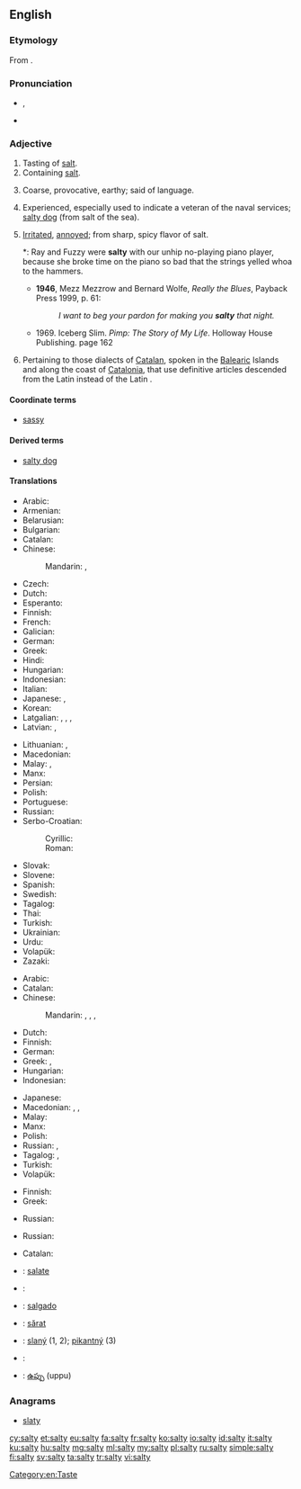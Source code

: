 ==English==

===Etymology===
From {{suffix|salt|y}}.

===Pronunciation===
* {{a|UK}} {{IPA|/ˈsɒl.ti/}}, {{X-SAMPA|/"sQl.ti/}}
* {{rhymes|ɒlti}}

===Adjective===
{{en-adj|salti|er}}

# Tasting of [[salt]].
# Containing [[salt]].
# {{context|figuratively|lang=en}} Coarse, provocative, earthy; said of language.
# {{context|figuratively|lang=en}} Experienced, especially used to indicate a veteran of the naval services; [[salty dog]] (from salt of the sea).
# {{context|US|_|slang|lang=en}} [[irritated|Irritated]], [[annoyed]]; from sharp, spicy flavor of salt.
#*: Ray and Fuzzy were '''salty''' with our unhip no-playing piano player, because she broke time on the piano so bad that the strings yelled whoa to the hammers.
#* '''1946''', Mezz Mezzrow and Bernard Wolfe, ''Really the Blues'', Payback Press 1999, p. 61:
#*: ''I want to beg your pardon for making you '''salty''' that night.''
#* 1969. Iceberg Slim. ''Pimp: The Story of My Life''. Holloway House Publishing. page 162
# {{context|linguistics|lang=en}} Pertaining to those dialects of [[Catalan]], spoken in the [[Balearic]] Islands and along the coast of [[Catalonia]], that use definitive articles descended from the Latin {{term|lang=la|ipse||self}} instead of the Latin {{term|lang=la|ille||that}}.

====Coordinate terms====
* {{sense|irritated attitude}} [[sassy]]

====Derived terms====
* {{sense|experienced sailor}} [[salty dog]]

====Translations====
{{trans-top|tasting of salt}}
* Arabic: {{t-|ar|مالح|tr=māliḥ}}
* Armenian: {{t-|hy|աղի|tr=aġi}}
* Belarusian: {{t-|be|салёны|tr=saljóny|sc=Cyrl}}
* Bulgarian: {{t+|bg|солен|tr=solén|sc=Cyrl}}
* Catalan: {{t-|ca|salat}}
* Chinese:
*: Mandarin: {{t+|cmn|鹹|sc=Hani}}, {{t+|cmn|咸|tr=xián|sc=Hani}}
* Czech: {{t+|cs|slaný}}
* Dutch: {{t+|nl|zout}}
* Esperanto: {{t-|eo|sala}}
* Finnish: {{t+|fi|suolainen}}
* French: {{t+|fr|salé}}
* Galician: {{t+|gl|salado}}
* German: {{t+|de|salzig}}
* Greek: {{t+|el|αλμυρός|m|tr=almyrós}}
* Hindi: {{t-|hi|नमकीन|tr=namakīn}}
* Hungarian: {{t|hu|sós}}
* Indonesian: {{t+|id|asin}}
* Italian: {{t+|it|salato}}
* Japanese: {{t-|ja|塩っぱい|tr=しょっぱい, shoppai}}, {{t+|ja|塩辛い|tr=しおからい, shiokarai}}
* Korean: {{t+|ko|짜다|tr=jjada|sc=Kore}}
* Latgalian: {{tø|ltg|suolejs|m}}, {{tø|ltg|suoleja|f}}, {{tø|ltg|syurs|m}}, {{tø|ltg|syura|f}}
* Latvian: {{t-|lv|sāļš|m}}, {{t-|lv|sāļa|f}}
{{trans-mid}}
* Lithuanian: {{t-|lt|sūrus|m}}, {{t-|lt|sūri|f}}
* Macedonian: {{t-|mk|солен|m|tr=sólen}} <!-- {{t-|mk|солена|f|tr=sólena}}, {{t-|mk|солено|n|tr=sóleno}} -->
* Malay: {{t-|ms|masin}}, {{t-|ms|asin}}
* Manx: {{t-|gv|sailjey}}
* Persian: {{t+|fa|نمکین|tr=namakin}}
* Polish: {{t+|pl|słony}}
* Portuguese: {{t+|pt|salgado|m}}
* Russian: {{t+|ru|солёный|tr=soljónyj}}
* Serbo-Croatian:
*: Cyrillic: {{t-|sh|слан}}
*: Roman: {{t-|sh|slan}}
* Slovak: {{t-|sk|slaný}}
* Slovene: {{t+|sl|slan}}
* Spanish: {{t-|es|salado}}
* Swedish: {{t+|sv|salt}}
* Tagalog: {{t-|tl|maalat}}
* Thai: {{t-|th|เค็ม|tr=khem|sc=Thai}}
* Turkish: {{t+|tr|tuzlu}}
* Ukrainian: {{t-|uk|солоний|tr=solónyj|sc=Cyrl}}
* Urdu: {{t-|ur|نمکین|tr=namakīn}}
* Volapük: {{t+|vo|salöfik}}
* Zazaki: {{tø|zza|solın}}
{{trans-bottom}}

{{trans-top|containing salt}}
* Arabic: {{t-|ar|ملحي|tr=mílḥiyy}}
* Catalan: {{t-|ca|salat}}
* Chinese:
*: Mandarin: {{t+|cmn|鹹|sc=Hani}}, {{t+|cmn|咸|tr=xián|sc=Hani}}, {{t+|cmn|鹽|alt=鹽的|sc=Hani}}, {{t+|cmn|盐|alt=盐的|tr=yán de|sc=Hani}}
* Dutch: {{t+|nl|zout}}
* Finnish: {{t+|fi|suolainen}}
* German: {{t+|de|salzhaltig}}
* Greek: {{t+|el|αλατούχος|m|f|tr=alatoúchos}}, {{t-|el|αλατώδης|m|f|tr=alatódis}}
* Hungarian: {{t|hu|sós}}
* Indonesian: {{t+|id|asin}}
{{trans-mid}}
* Japanese: {{t-|ja|塩っぱい|tr=しょっぱい, shoppai}}
* Macedonian: {{t-|mk|солен|m|tr=sólen}}, {{t-|mk|солена|f|tr=sólena}}, {{t-|mk|солено|n|tr=sóleno}}
* Malay: {{t-|ms|bergaram}}
* Manx: {{t-|gv|sailjey}}
* Polish: {{t+|pl|słony}}
* Russian: {{t+|ru|солёный|tr=soljónyj}}, {{t+|ru|соляной|tr=soljanój|sc=Cyrl}}
* Tagalog: {{t-|tl|maalat}}, {{t-|tl|maasin}}
* Turkish: {{t+|tr|tuzlu}}
* Volapük: {{t-|vo|salerik}}
{{trans-bottom}}

{{trans-top|of language: coarse, provocative}}
* Finnish: {{t+|fi|rasvainen}}
* Greek: {{t+|el|πνευματώδης|m|f|tr=pnevmatódis}}
{{trans-mid}}
* Russian: {{t+|ru|солёный|tr=soljónyj}}
{{trans-bottom}}

{{trans-top|experienced}}
* Russian: {{t+|ru|бывалый|tr=byvályj}}
{{trans-mid}}
{{trans-bottom}}

{{trans-top|pertaining to article usage in Catalan dialects}}
* Catalan: {{t-|ca|salat}}
{{trans-mid}}
{{trans-bottom}}

{{checktrans-top}}

* {{ttbc|ia}}: [[salate]]
{{trans-mid}}
* {{ttbc|no}}: {{l|no|salt}}
* {{ttbc|pt}}: [[salgado]]
* {{ttbc|ro}}: [[sărat]]
* {{ttbc|sk}}: [[slaný]] (1, 2); [[pikantný]] (3)
* {{ttbc|sv}}: {{t+|sv|salt}}
* {{ttbc|te}}: [[ఉప్పు]] (uppu)
{{trans-bottom}}

===Anagrams===
* [[slaty#English|slaty]]

[[Category:en:Taste]]

[[cy:salty]]
[[et:salty]]
[[eu:salty]]
[[fa:salty]]
[[fr:salty]]
[[ko:salty]]
[[io:salty]]
[[id:salty]]
[[it:salty]]
[[ku:salty]]
[[hu:salty]]
[[mg:salty]]
[[ml:salty]]
[[my:salty]]
[[pl:salty]]
[[ru:salty]]
[[simple:salty]]
[[fi:salty]]
[[sv:salty]]
[[ta:salty]]
[[tr:salty]]
[[vi:salty]]